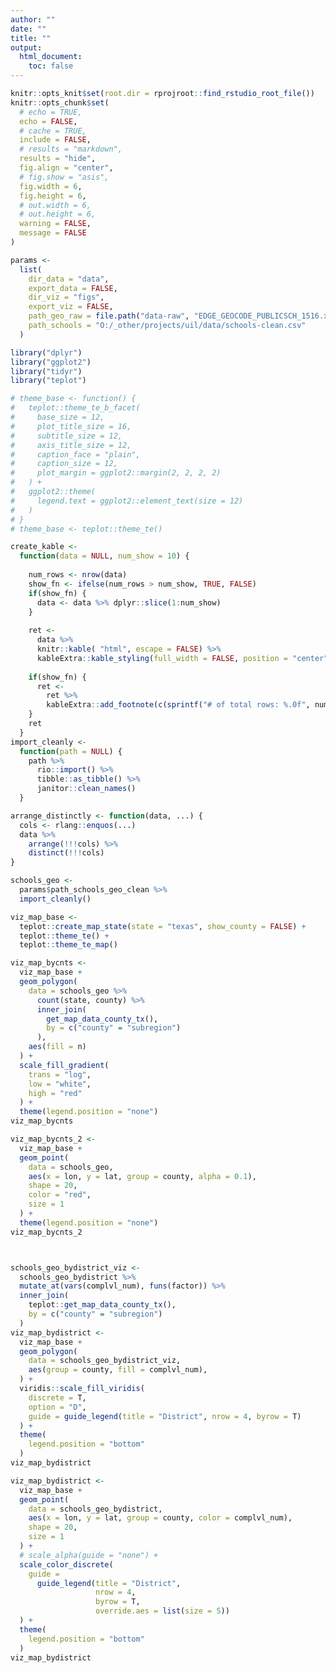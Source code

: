 ```yaml
---
author: ""
date: ""
title: ""
output:
  html_document:
    toc: false
---
```


```r
knitr::opts_knit$set(root.dir = rprojroot::find_rstudio_root_file())
knitr::opts_chunk$set(
  # echo = TRUE,
  echo = FALSE,
  # cache = TRUE,
  include = FALSE,
  # results = "markdown",
  results = "hide",
  fig.align = "center",
  # fig.show = "asis",
  fig.width = 6,
  fig.height = 6,
  # out.width = 6,
  # out.height = 6,
  warning = FALSE,
  message = FALSE
)

```

```r
params <-
  list(
    dir_data = "data",
    export_data = FALSE,
    dir_viz = "figs",
    export_viz = FALSE,
    path_geo_raw = file.path("data-raw", "EDGE_GEOCODE_PUBLICSCH_1516.xlsx"),
    path_schools = "O:/_other/projects/uil/data/schools-clean.csv"
  )
```


```r
library("dplyr")
library("ggplot2")
library("tidyr")
library("teplot")
```

```r
# theme_base <- function() {
#   teplot::theme_te_b_facet(
#     base_size = 12,
#     plot_title_size = 16,
#     subtitle_size = 12,
#     axis_title_size = 12,
#     caption_face = "plain",
#     caption_size = 12,
#     plot_margin = ggplot2::margin(2, 2, 2, 2)
#   ) +
#   ggplot2::theme(
#     legend.text = ggplot2::element_text(size = 12)
#   )
# }
# theme_base <- teplot::theme_te()

create_kable <-
  function(data = NULL, num_show = 10) {
    
    num_rows <- nrow(data)
    show_fn <- ifelse(num_rows > num_show, TRUE, FALSE)
    if(show_fn) {
      data <- data %>% dplyr::slice(1:num_show)
    }
    
    ret <-
      data %>% 
      knitr::kable( "html", escape = FALSE) %>%
      kableExtra::kable_styling(full_width = FALSE, position = "center")
    
    if(show_fn) {
      ret <-
        ret %>%
        kableExtra::add_footnote(c(sprintf("# of total rows: %.0f", num_rows)), notation = "number")
    }
    ret
  }
import_cleanly <-
  function(path = NULL) {
    path %>%
      rio::import() %>%
      tibble::as_tibble() %>% 
      janitor::clean_names()
  }

arrange_distinctly <- function(data, ...) {
  cols <- rlang::enquos(...)
  data %>%
    arrange(!!!cols) %>%
    distinct(!!!cols)
}
```

```r
schools_geo <-
  params$path_schools_geo_clean %>% 
  import_cleanly()

```

```r
viz_map_base <-
  teplot::create_map_state(state = "texas", show_county = FALSE) +
  teplot::theme_te() +
  teplot::theme_te_map()

viz_map_bycnts <-
  viz_map_base +
  geom_polygon(
    data = schools_geo %>%
      count(state, county) %>%
      inner_join(
        get_map_data_county_tx(),
        by = c("county" = "subregion")
      ),
    aes(fill = n)
  ) +
  scale_fill_gradient(
    trans = "log",
    low = "white",
    high = "red"
  ) +
  theme(legend.position = "none")
viz_map_bycnts
```

```r
viz_map_bycnts_2 <-
  viz_map_base +
  geom_point(
    data = schools_geo,
    aes(x = lon, y = lat, group = county, alpha = 0.1),
    shape = 20,
    color = "red",
    size = 1
  ) +
  theme(legend.position = "none")
viz_map_bycnts_2
```

```r

```

```r

```

```r
schools_geo_bydistrict_viz <-
  schools_geo_bydistrict %>%
  mutate_at(vars(complvl_num), funs(factor)) %>% 
  inner_join(
    teplot::get_map_data_county_tx(),
    by = c("county" = "subregion")
  )
viz_map_bydistrict <-
  viz_map_base +
  geom_polygon(
    data = schools_geo_bydistrict_viz,
    aes(group = county, fill = complvl_num),
  ) +
  viridis::scale_fill_viridis(
    discrete = T,
    option = "D",
    guide = guide_legend(title = "District", nrow = 4, byrow = T)
  ) +
  theme(
    legend.position = "bottom"
  )
viz_map_bydistrict
```


```r
viz_map_bydistrict <-
  viz_map_base +
  geom_point(
    data = schools_geo_bydistrict,
    aes(x = lon, y = lat, group = county, color = complvl_num),
    shape = 20,
    size = 1
  ) +
  # scale_alpha(guide = "none") +
  scale_color_discrete(
    guide = 
      guide_legend(title = "District", 
                   nrow = 4, 
                   byrow = T, 
                   override.aes = list(size = 5))
  ) +
  theme(
    legend.position = "bottom"
  )
viz_map_bydistrict
```

